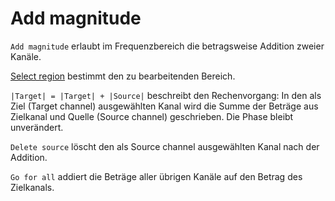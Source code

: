 # Add magnitude

``Add magnitude`` erlaubt im Frequenzbereich die betragsweise Addition zweier Kanäle.

[Select region](/de/help/edit/region-control) bestimmt den zu bearbeitenden Bereich.

``|Target| = |Target| + |Source|`` beschreibt den Rechenvorgang: In den als Ziel (Target channel) ausgewählten Kanal wird die Summe der Beträge aus Zielkanal und Quelle (Source channel) geschrieben. Die Phase bleibt unverändert.

``Delete source`` löscht den als Source channel ausgewählten Kanal nach der Addition.

``Go for all`` addiert die Beträge aller übrigen Kanäle auf den Betrag des Zielkanals.
